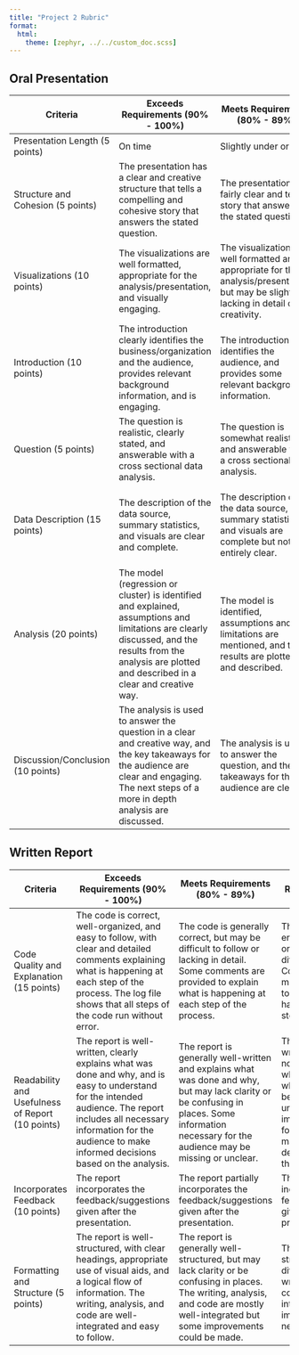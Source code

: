 ```yaml
---
title: "Project 2 Rubric"
format: 
  html:
    theme: [zephyr, ../../custom_doc.scss]
---
```


## Oral Presentation {.center-head}

::: {.column-screen}

| Criteria                           | Exceeds Requirements (90% - 100%)                                              | Meets Requirements (80% - 89%)                                                           | Nearly Meets Requirements (70% - 79%)                                                |
|------------------------------------|--------------------------------------------------------------------------------|-----------------------------------------------------------------------------------------|--------------------------------------------------------------------------------------|
| Presentation Length (5 points)     | On time                                                                        | Slightly under or over                                                                   | Too short or too long                                                                 |
| Structure and Cohesion (5 points)  | The presentation has a clear and creative structure that tells a compelling and cohesive story that answers the stated question. | The presentation is fairly clear and tells a story that answers the stated question. | The presentation lacks a clear structure and does not tell a cohesive story that answers the stated question. |
| Visualizations (10 points)         | The visualizations are well formatted, appropriate for the analysis/presentation, and visually engaging. | The visualizations are well formatted and appropriate for the analysis/presentation, but may be slightly lacking in detail or creativity. | The visualizations are poorly formatted and/or inappropriate for the analysis/presentation. |
| Introduction (10 points)           | The introduction clearly identifies the business/organization and the audience, provides relevant background information, and is engaging. | The introduction identifies the audience, and provides some relevant background information. | The introduction does not clearly identify the business/organization or the audience, and does not provide relevant background information. |
| Question (5 points)                | The question is realistic, clearly stated, and answerable with a cross sectional data analysis. | The question is somewhat realistic and answerable with a cross sectional data analysis. | The question is not realistic, clearly stated, or answerable with a cross sectional data analysis. |
| Data Description (15 points)       | The description of the data source, summary statistics, and visuals are clear and complete. | The description of the data source, summary statistics, and visuals are complete but not entirely clear. | The description of the data source is incomplete or unclear. Summary statistics and visuals are incomplete or unclear. |
| Analysis (20 points)               | The model (regression or cluster) is identified and explained, assumptions and limitations are clearly discussed, and the results from the analysis are plotted and described in a clear and creative way. | The model is identified, assumptions and limitations are mentioned, and the results are plotted and described. | The model is not clearly identified, assumptions and limitations are not discussed, and/or the results are not plotted or described. |
| Discussion/Conclusion (10 points) | The analysis is used to answer the question in a clear and creative way, and the key takeaways for the audience are clear and engaging. The next steps of a more in depth analysis are discussed. | The analysis is used to answer the question, and the key takeaways for the audience are clear. | The analysis is not used to answer the question, or the key takeaways for the audience are not clear. |

:::

## Written Report {.center-head}

::: {.column-screen}

| Criteria                    | Exceeds Requirements (90% - 100%) | Meets Requirements (80% - 89%) | Nearly Meets Requirements (70% - 79%) |
|--------------------------------|----------------------------------|--------------------------------|---------------------------------------|
| Code Quality and Explanation (15 points)  | The code is correct, well-organized, and easy to follow, with clear and detailed comments explaining what is happening at each step of the process.  The log file shows that all steps of the code run without error. | The code is generally correct, but may be difficult to follow or lacking in detail. Some comments are provided to explain what is happening at each step of the process. | The code contains errors, is poorly organized, and/or is difficult to follow. Comments are either missing or insufficient to explain what is happening at each step of the process. |
| Readability and Usefulness of Report (10 points)  | The report is well-written, clearly explains what was done and why, and is easy to understand for the intended audience. The report includes all necessary information for the audience to make informed decisions based on the analysis. | The report is generally well-written and explains what was done and why, but may lack clarity or be confusing in places. Some information necessary for the audience may be missing or unclear. | The report is poorly written and/or does not clearly explain what was done and why. The report may be difficult to understand or missing important information for the audience to make informed decisions based on the analysis. |
| Incorporates Feedback  (10 points)    | The report incorporates the feedback/suggestions given after the presentation. | The report partially incorporates the feedback/suggestions given after the presentation. | The report does not incorporate the feedback/suggestions given after the presentation. |
| Formatting and Structure  (5 points)    | The report is well-structured, with clear headings, appropriate use of visual aids, and a logical flow of information. The writing, analysis, and code are well-integrated and easy to follow. | The report is generally well-structured, but may lack clarity or be confusing in places. The writing, analysis, and code are mostly well-integrated but some improvements could be made. | The report is poorly structured and difficult to follow. The writing, analysis, and code are not well-integrated and improvements are necessary. |

:::